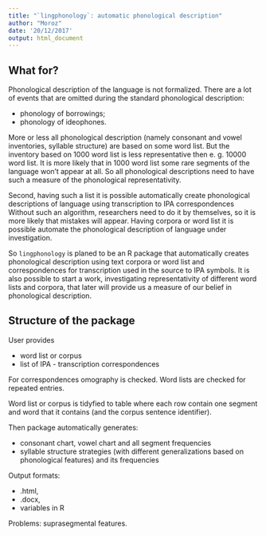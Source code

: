 ```yaml
---
title: "`lingphonology`: automatic phonological description"
author: "Moroz"
date: '20/12/2017'
output: html_document
---
```


## What for?
Phonological description of the language is not formalized. There are a lot of events that are omitted during the standard phonological description:

* phonology of borrowings;
* phonology of ideophones.

More or less all phonological description (namely consonant and vowel inventories, syllable structure) are based on some word list. But the inventory based on 1000 word list is less representative then e. g. 10000 word list. It is more likely that in 1000 word list some rare segments of the language won't appear at all. So all phonological descriptions need to have such a measure of the phonological representativity.

Second, having such a list it is possible automatically create phonological descriptions of language using transcription to IPA correspondences Without such an algorithm, researchers need to do it by themselves, so it is more likely that mistakes will appear. Having corpora or word list it is possible automate the phonological description of language under investigation.

So `lingphonology` is planed to be an R package that automatically creates phonological description using text corpora or word list and correspondences for transcription used in the source to IPA symbols. It is also possible to start a work, investigating representativity of different word lists and corpora, that later will provide us a measure of our belief in phonological description.

## Structure of the package
User provides

* word list or corpus
* list of IPA - transcription correspondences

For correspondences omography is checked. Word lists are checked for repeated entries.

Word list or corpus is tidyfied to table where each row contain one segment and word that it contains (and the corpus sentence identifier).

Then package automatically generates:

* consonant chart, vowel chart and all segment frequencies
* syllable structure strategies (with different generalizations based on phonological features) and its frequencies

Output formats:

* .html,
* .docx,
* variables in R

Problems: suprasegmental features.
